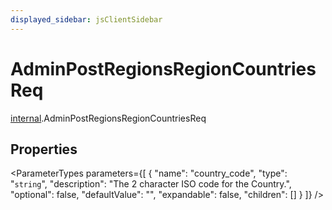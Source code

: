 ```yaml
---
displayed_sidebar: jsClientSidebar
---
```



# AdminPostRegionsRegionCountriesReq

[internal](../../modules/internal.mdx).AdminPostRegionsRegionCountriesReq

## Properties

<ParameterTypes parameters={[
  {
    "name": "country_code",
    "type": "`string`",
    "description": "The 2 character ISO code for the Country.",
    "optional": false,
    "defaultValue": "",
    "expandable": false,
    "children": []
  }
]} />
